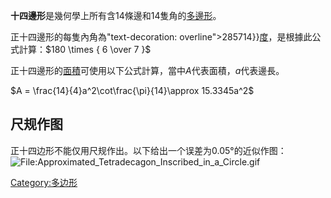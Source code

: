 {{infobox polygon
|image= Regular polygon 14 annotated.svg
|edges=14
|S. symbol={14}<br />t{7}
|C-D diagram=[[File:CDW_ring.svg|File:CDW_ring.svg]][[File:CDW_14.svg|File:CDW 14.svg]][[File:CDW_dot.svg|File:CDW_dot.svg]]<br />[[File:CDW_ring.svg|File:CDW_ring.svg]][[File:CDV_7.svg|File:CDV 7.svg]][[File:CDW_ring.svg|File:CDW_ring.svg]]
|angle=154.2857
}}

'''十四邊形'''是幾何學上所有含14條邊和14隻角的[[多邊形|多邊形]]。

正十四邊形的每隻內角為{{nowrap|154.<span style{{=}}"text-decoration: overline">285714</span>}}[[角度|度]]，是根據此公式計算：<math>180 \times { 6 \over 7 }</math>

正十四邊形的[[面積|面積]]可使用以下公式計算，當中<math>A</math>代表面積，<math>a</math>代表邊長。

<math>A = \frac{14}{4}a^2\cot\frac{\pi}{14}\approx 15.3345a^2</math>

==尺规作图==
正十四边形不能仅用尺规作出。以下给出一个误差为0.05°的近似作图：
[[File:Approximated_Tetradecagon_Inscribed_in_a_Circle.gif|File:Approximated_Tetradecagon_Inscribed_in_a_Circle.gif]]

{{幾何小作品}}
{{多邊形}}

[[Category:多边形|Category:多边形]]